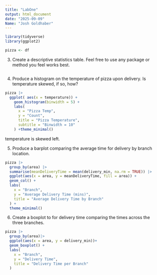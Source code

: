 ```yaml
---
title: "LabOne"
output: html_document
date: "2025-09-09"
Name: "Josh Goldhaber" 
---
```


```r
library(tidyverse)
library(ggplot2)
```


```r
pizza <- df

```

3. Create a descriptive statistics table. Feel free to use any package or method you feel works best.

```r
```


4. Produce a histogram on the temperature of pizza upon delivery. Is temperature skewed, if so, how?
```r

pizza |>
  ggplot( aes(x = temperature)) +
    geom_histogram(binwidth = 5) +
    labs(
      x = "Pizza Temp",
      y = "Count",
      title = "Pizza Temperature",
      subtitle = "Binwidth = 10"
    ) +theme_minimal()

```
temperature is skewed left. 

5. Produce a barplot comparing the average time for delivery by branch location.

```r
pizza |>
  group_by(area) |>
  summarise(meanDeliveryTime = mean(delivery_min, na.rm = TRUE)) |>
  ggplot(aes(x = area, y = meanDeliveryTime, fill = area)) +
  geom_col() +
  labs(
    x = "Branch",
    y = "Average Delivery Time (mins)",
    title = "Average Delivery Time by Branch"
  ) +
  theme_minimal()

```


6. Create a boxplot to for delivery time comparing the times across the three branches.

```r
pizza |> 
  group_by(area)|>
  ggplot(aes(x = area, y = delivery_min))+
  geom_boxplot() + 
  labs(
    x = "Branch",
    y = "Delivery Time",
    title = "Delivery Time per Branch"
  )
```







